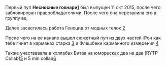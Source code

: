 Первый пуп '''Несносные говнари'''[https://www.youtube.com/watch?v=CC0FtzWBBmk] был выпущен 11 окт 2015, после чего заблокирован правообладателями. После чего она перезалила его в группу вк,

Далее засветилась работа Геноцид от модных телок [https://www.youtube.com/watch?v=SQLZLSe5Xrc&t]

После чего на ее канале вышел сюжетный пуп из двух частей :Рон как тебе гниет в карманах старка [https://www.youtube.com/watch?v=DhDIDEKoeT8&t] и Флешбеки карманного измерения [https://www.youtube.com/watch?v=JQcTAFku8dE]

<nowiki> </nowiki>Также участвавала в коллабах Битва на юморесках два на два [RYTP Collab][https://www.youtube.com/watch?v=NBLPz8HU9-w] и 5 min collab[https://www.youtube.com/watch?v=l4ddzevXZJ8]
